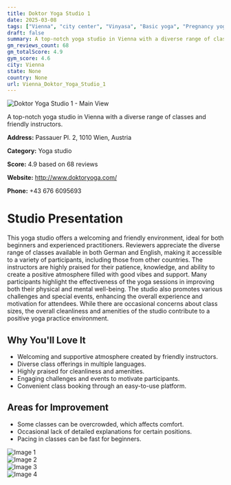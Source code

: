 ```yaml
---
title: Doktor Yoga Studio 1
date: 2025-03-08
tags: ["Vienna", "city center", "Vinyasa", "Basic yoga", "Pregnancy yoga", "welcoming atmosphere", "clean facilities", "Vienna"]  
draft: false
summary: A top-notch yoga studio in Vienna with a diverse range of classes and friendly instructors.
gm_reviews_count: 68
gm_totalScore: 4.9
gym_score: 4.6
city: Vienna
state: None
country: None
url: Vienna_Doktor_Yoga_Studio_1
---
```


<div className="aspect-[16/9] relative my-8">
  <img 
    src="https://lh5.googleusercontent.com/p/AF1QipOq5BFxe-jiGugtrzwqHFjlKVxFvvGs9gXZfscF=w1920-h1080-k-no"
    alt="Doktor Yoga Studio 1 - Main View"
    className="object-cover absolute inset-0 w-full h-full rounded-lg"
  />
</div>

A top-notch yoga studio in Vienna with a diverse range of classes and friendly instructors.

**Address:** Passauer Pl. 2, 1010 Wien, Austria

**Category:** Yoga studio

**Score:** 4.9 based on 68 reviews

**Website:** http://www.doktoryoga.com/

**Phone:** +43 676 6095693

# Studio Presentation

This yoga studio offers a welcoming and friendly environment, ideal for both beginners and experienced practitioners. Reviewers appreciate the diverse range of classes available in both German and English, making it accessible to a variety of participants, including those from other countries. The instructors are highly praised for their patience, knowledge, and ability to create a positive atmosphere filled with good vibes and support. Many participants highlight the effectiveness of the yoga sessions in improving both their physical and mental well-being. The studio also promotes various challenges and special events, enhancing the overall experience and motivation for attendees. While there are occasional concerns about class sizes, the overall cleanliness and amenities of the studio contribute to a positive yoga practice environment.

## Why You'll Love It

- Welcoming and supportive atmosphere created by friendly instructors.
- Diverse class offerings in multiple languages.
- Highly praised for cleanliness and amenities.
- Engaging challenges and events to motivate participants.
- Convenient class booking through an easy-to-use platform.

## Areas for Improvement

- Some classes can be overcrowded, which affects comfort.
- Occasional lack of detailed explanations for certain positions.
- Pacing in classes can be fast for beginners.

<div className="grid grid-cols-1 xl:grid-cols-2 gap-4 my-8">
<div className="aspect-[4/3] relative"><img src="https://lh5.googleusercontent.com/p/AF1QipMw604D1fRBMn9_cQSYsESIaybj3eulymmr5CYy=w1920-h1080-k-no" alt="Image 1" className="object-cover absolute inset-0 w-full h-full rounded-lg" /></div>
<div className="aspect-[4/3] relative"><img src="https://lh5.googleusercontent.com/p/AF1QipNAeymCGeIeToh8NWUF_0Rl3ZU0Nr1uegQqeRtN=w1920-h1080-k-no" alt="Image 2" className="object-cover absolute inset-0 w-full h-full rounded-lg" /></div>
<div className="aspect-[4/3] relative"><img src="https://lh5.googleusercontent.com/p/AF1QipPjXAhAeBuhdvoHDF8mlxbxR6QvOmziiBbjuXGf=w1920-h1080-k-no" alt="Image 3" className="object-cover absolute inset-0 w-full h-full rounded-lg" /></div>
<div className="aspect-[4/3] relative"><img src="https://lh5.googleusercontent.com/p/AF1QipOe0OMFuri1Z-B0bGTciGCOlus9X7ZtiY3mjhj6=w1920-h1080-k-no" alt="Image 4" className="object-cover absolute inset-0 w-full h-full rounded-lg" /></div>
</div>